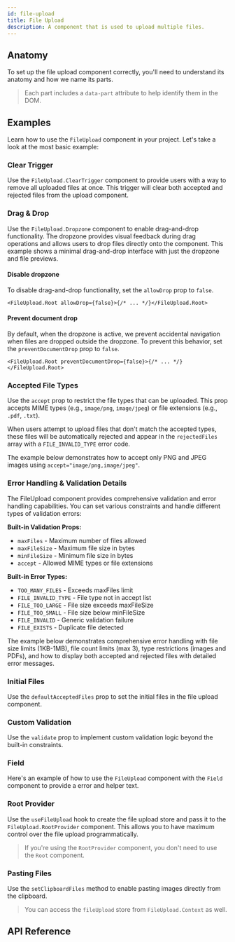 ```yaml
---
id: file-upload
title: File Upload
description: A component that is used to upload multiple files.
---
```


<ComponentPreview id="FileUpload" />

## Anatomy

To set up the file upload component correctly, you'll need to understand its anatomy and how we name its parts.

> Each part includes a `data-part` attribute to help identify them in the DOM.

<Anatomy id="file-upload" />

## Examples

Learn how to use the `FileUpload` component in your project. Let's take a look at the most basic example:

<Example id="basic" />

### Clear Trigger

Use the `FileUpload.ClearTrigger` component to provide users with a way to remove all uploaded files at once. This
trigger will clear both accepted and rejected files from the upload component.

<Example id="clear-trigger" />

### Drag & Drop

Use the `FileUpload.Dropzone` component to enable drag-and-drop functionality. The dropzone provides visual feedback
during drag operations and allows users to drop files directly onto the component. This example shows a minimal
drag-and-drop interface with just the dropzone and file previews.

<Example id="drag-and-drop" />

#### Disable dropzone

To disable drag-and-drop functionality, set the `allowDrop` prop to `false`.

```tsx
<FileUpload.Root allowDrop={false}>{/* ... */}</FileUpload.Root>
```

#### Prevent document drop

By default, when the dropzone is active, we prevent accidental navigation when files are dropped outside the dropzone.
To prevent this behavior, set the `preventDocumentDrop` prop to `false`.

```tsx
<FileUpload.Root preventDocumentDrop={false}>{/* ... */}</FileUpload.Root>
```

### Accepted File Types

Use the `accept` prop to restrict the file types that can be uploaded. This prop accepts MIME types (e.g., `image/png`,
`image/jpeg`) or file extensions (e.g., `.pdf`, `.txt`).

When users attempt to upload files that don't match the accepted types, these files will be automatically rejected and
appear in the `rejectedFiles` array with a `FILE_INVALID_TYPE` error code.

The example below demonstrates how to accept only PNG and JPEG images using `accept="image/png,image/jpeg"`.

<Example id="accepted-file-types" />

### Error Handling & Validation Details

The FileUpload component provides comprehensive validation and error handling capabilities. You can set various
constraints and handle different types of validation errors:

**Built-in Validation Props:**

- `maxFiles` - Maximum number of files allowed
- `maxFileSize` - Maximum file size in bytes
- `minFileSize` - Minimum file size in bytes
- `accept` - Allowed MIME types or file extensions

**Built-in Error Types:**

- `TOO_MANY_FILES` - Exceeds maxFiles limit
- `FILE_INVALID_TYPE` - File type not in accept list
- `FILE_TOO_LARGE` - File size exceeds maxFileSize
- `FILE_TOO_SMALL` - File size below minFileSize
- `FILE_INVALID` - Generic validation failure
- `FILE_EXISTS` - Duplicate file detected

The example below demonstrates comprehensive error handling with file size limits (1KB-1MB), file count limits (max 3),
type restrictions (images and PDFs), and how to display both accepted and rejected files with detailed error messages.

<Example id="error-handling" />

### Initial Files

Use the `defaultAcceptedFiles` prop to set the initial files in the file upload component.

<Example id="initial-files" />

### Custom Validation

Use the `validate` prop to implement custom validation logic beyond the built-in constraints.

<Example id="validation" />

### Field

Here's an example of how to use the `FileUpload` component with the `Field` component to provide a error and helper
text.

<Example id="with-field" />

### Root Provider

Use the `useFileUpload` hook to create the file upload store and pass it to the `FileUpload.RootProvider` component.
This allows you to have maximum control over the file upload programmatically.

<Example id="root-provider" />

> If you're using the `RootProvider` component, you don't need to use the `Root` component.

### Pasting Files

Use the `setClipboardFiles` method to enable pasting images directly from the clipboard.

> You can access the `fileUpload` store from `FileUpload.Context` as well.

<Example id="with-paste" />

## API Reference

<ComponentTypes id="file-upload" />
